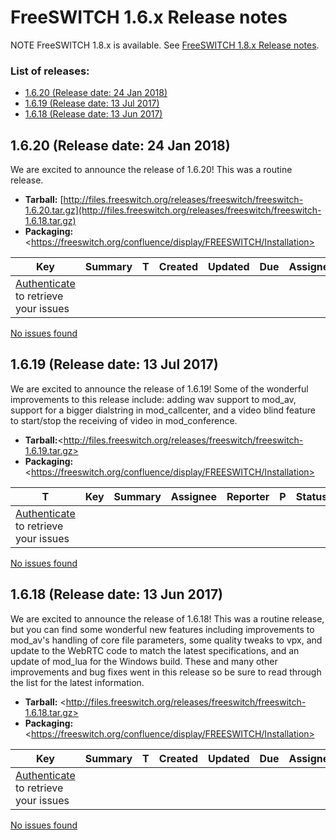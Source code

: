 
# FreeSWITCH 1.6.x Release notes 

 

NOTE FreeSWITCH 1.8.x is available. See [FreeSWITCH 1.8.x Release notes](./FreeSWITCH-1.8.x-Release-notes_19202255.mdx#older-releases).

### List of releases:

* [1.6.20 (Release date: 24 Jan 2018)](#1620-release-date-24-jan-2018)
* [1.6.19 (Release date: 13 Jul 2017)](#1619-release-date-13-jul-2017)
* [1.6.18 (Release date: 13 Jun 2017)](#1618-release-date-13-jun-2017)

## 1.6.20 (Release date: 24 Jan 2018)

We are excited to announce the release of 1.6.20! This was a routine release.

* **Tarball:** [http://files.freeswitch.org/releases/freeswitch/freeswitch-1.6.20.tar.gz](http://files.freeswitch.org/releases/freeswitch/freeswitch-1.6.18.tar.gz)
* **Packaging:** \<https://freeswitch.org/confluence/display/FREESWITCH/Installation>

| Key                                                                                                                                                                                   | Summary | T | Created | Updated | Due | Assignee | Reporter | P | Status | Resolution |
| ------------------------------------------------------------------------------------------------------------------------------------------------------------------------------------- | ------- | - | ------- | ------- | --- | -------- | -------- | - | ------ | ---------- |
| [Authenticate](https://freeswitch.org/confluence/plugins/servlet/applinks/oauth/login-dance/authorize?applicationLinkID=c4b15fa3-ad57-3c05-af05-8c167cb92266) to retrieve your issues |         |   |         |         |     |          |          |   |        |            |

[ No issues found ](https://freeswitch.org/jira/secure/IssueNavigator.jspa?reset=true&jqlQuery=filter%3D13011++&src=confmacro) 

## 1.6.19 (Release date: 13 Jul 2017)

We are excited to announce the release of 1.6.19! Some of the wonderful improvements to this release include: adding wav support to mod\_av, support for a bigger dialstring in mod\_callcenter, and a video blind feature to start/stop the receiving of video in mod\_conference. 

* **Tarball:**\<http://files.freeswitch.org/releases/freeswitch/freeswitch-1.6.19.tar.gz>
* **Packaging:**\<https://freeswitch.org/confluence/display/FREESWITCH/Installation>

| T                                                                                                                                                                                     | Key | Summary | Assignee | Reporter | P | Status | Resolution | Created | Updated | Due |
| ------------------------------------------------------------------------------------------------------------------------------------------------------------------------------------- | --- | ------- | -------- | -------- | - | ------ | ---------- | ------- | ------- | --- |
| [Authenticate](https://freeswitch.org/confluence/plugins/servlet/applinks/oauth/login-dance/authorize?applicationLinkID=c4b15fa3-ad57-3c05-af05-8c167cb92266) to retrieve your issues |     |         |          |          |   |        |            |         |         |     |

[ No issues found ](https://freeswitch.org/jira/secure/IssueNavigator.jspa?reset=true&jqlQuery=filter%3D13013&src=confmacro) 

## 1.6.18 (Release date: 13 Jun 2017)

We are excited to announce the release of 1.6.18! This was a routine release, but you can find some wonderful new features including improvements to mod\_av's handling of core file parameters, some quality tweaks to vpx, and update to the WebRTC code to match the latest specifications, and an update of mod\_lua for the Windows build. These and many other improvements and bug fixes went in this release so be sure to read through the list for the latest information. 

* **Tarball:** \<http://files.freeswitch.org/releases/freeswitch/freeswitch-1.6.18.tar.gz>
* **Packaging:** \<https://freeswitch.org/confluence/display/FREESWITCH/Installation>

| Key                                                                                                                                                                                   | Summary | T | Created | Updated | Due | Assignee | Reporter | P | Status | Resolution |
| ------------------------------------------------------------------------------------------------------------------------------------------------------------------------------------- | ------- | - | ------- | ------- | --- | -------- | -------- | - | ------ | ---------- |
| [Authenticate](https://freeswitch.org/confluence/plugins/servlet/applinks/oauth/login-dance/authorize?applicationLinkID=c4b15fa3-ad57-3c05-af05-8c167cb92266) to retrieve your issues |         |   |         |         |     |          |          |   |        |            |

[ No issues found ](https://freeswitch.org/jira/secure/IssueNavigator.jspa?reset=true&jqlQuery=filter%3D13011++&src=confmacro) 



